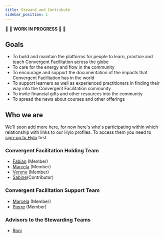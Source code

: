 ```yaml
---
title: Steward and Contribute
sidebar_position: 1
---
```


:construction: :seedling: **WORK IN PROGRESS**  :seedling: :construction:

## Goals
- To build and maintain the platforms for people to learn, practice and teach Convergent Facilitation across the globe
- To care for the energy and flow in the community
- To encourage and support the documentation of the impacts that Convergent Facilitation has in the world
- To support learners as well as experienced practitioners in finding their way into the Convergent Facilitation community
- To invite financial gifts and other resources into the community
- To spread the news about courses and other offerings


## Who we are


We'll soon add more here, for now here's who's participating within which relationship with links to our Hylo profiles. To access them you need to [sign-up to Hylo](how-to-engage/platforms-and-co-creation/co-create-on-hylo) first.

### Convergent Facilitation Holding Team

- [Fabian](https://www.hylo.com/groups/convergent-facilitation/members/36630) (Member)
- [Marcela](https://www.hylo.com/groups/convergent-facilitation/members/45065) (Member)
- [Verene](https://www.hylo.com/groups/convergent-facilitation/members/45210) (Member)
- [Sabine](https://www.hylo.com/groups/convergent-facilitation/members/47785)(Contributor)

### Convergent Facilitation Support Team

- [Marcela](https://www.hylo.com/groups/convergent-facilitation/members/45065) (Member)
- [Pierre](https://www.hylo.com/groups/convergent-facilitation/members/48980) (Member)

### Advisors to the Stewarding Teams

- [Roni](https://www.hylo.com/groups/convergent-facilitation/members/41923)


